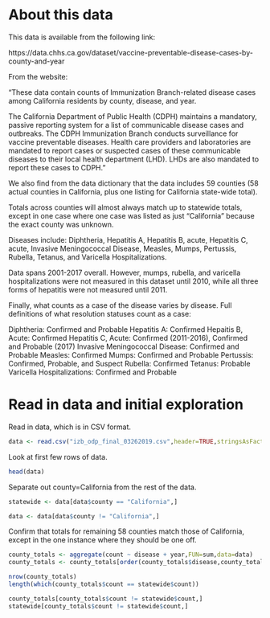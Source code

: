 # About this data

This data is available from the following link:

https://data.chhs.ca.gov/dataset/vaccine-preventable-disease-cases-by-county-and-year

From the website:

"These data contain counts of Immunization Branch-related disease cases among California residents by county, disease, and year.

The California Department of Public Health (CDPH) maintains a mandatory, passive reporting system for a list of communicable disease cases and outbreaks. The CDPH Immunization Branch conducts surveillance for vaccine preventable diseases. Health care providers and laboratories are mandated to report cases or suspected cases of these communicable diseases to their local health department (LHD). LHDs are also mandated to report these cases to CDPH."

We also find from the data dictionary that the data includes 59 counties (58 actual counties in California, plus one listing for California state-wide total).

Totals across counties will almost always match up to statewide totals, except in one case where one case was listed as just "California" because the exact county was unknown.

Diseases include: Diphtheria, Hepatitis A, Hepatitis B, acute, Hepatitis C, acute, Invasive Meningococcal Disease, Measles, Mumps, Pertussis, Rubella, Tetanus, and Varicella Hospitalizations.

Data spans 2001-2017 overall. However, mumps, rubella, and varicella hospitalizations were not measured in this dataset until 2010, while all three forms of hepatitis were not measured until 2011.

Finally, what counts as a case of the disease varies by disease. Full definitions of what resolution statuses count as a case:

Diphtheria: Confirmed and Probable
Hepatitis A: Confirmed
Hepaitis B, Acute: Confirmed
Hepatitis C, Acute: Confirmed (2011-2016), Confirmed and Probable (2017)
Invasive Meningococcal Disease: Confirmed and Probable
Measles: Confirmed
Mumps: Confirmed and Probable
Pertussis: Confirmed, Probable, and Suspect
Rubella: Confirmed
Tetanus: Probable
Varicella Hospitalizations: Confirmed and Probable

# Read in data and initial exploration

Read in data, which is in CSV format.

```r
data <- read.csv("izb_odp_final_03262019.csv",header=TRUE,stringsAsFactors=FALSE)
```

Look at first few rows of data.

```r
head(data)
```

Separate out county=California from the rest of the data.

```r
statewide <- data[data$county == "California",]

data <- data[data$county != "California",]
```

Confirm that totals for remaining 58 counties match those of California, except in the one instance where they should be one off.

```r
county_totals <- aggregate(count ~ disease + year,FUN=sum,data=data)
county_totals <- county_totals[order(county_totals$disease,county_totals$year),]

nrow(county_totals)
length(which(county_totals$count == statewide$count))

county_totals[county_totals$count != statewide$count,]
statewide[county_totals$count != statewide$count,]
```



